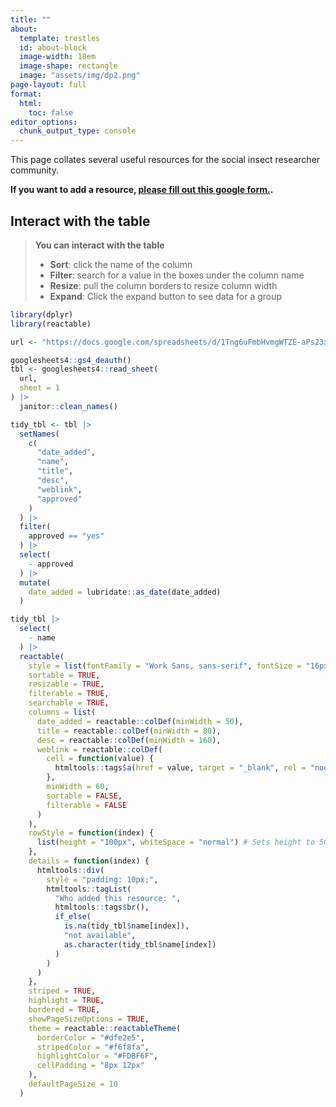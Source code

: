 ```yaml
---
title: ""
about:
  template: trestles
  id: about-block
  image-width: 18em
  image-shape: rectangle
  image: "assets/img/dp2.png"
page-layout: full
format:
  html:
    toc: false
editor_options: 
  chunk_output_type: console
---
```


::: {#about-block}

This page collates several useful resources for the
social insect researcher community.

__If you want to add a resource, [please fill out this google form.](https://docs.google.com/forms/d/e/1FAIpQLSege2aY39wFIAMqU9g-EqMjiEZBG3mVvtJhQeAZn1xbIjUAtQ/viewform?usp=header).__

:::

::: {.callout-tip collapse=false}
# Interact with the table

> **You can interact with the table** \
>
>   - **Sort**: click the name of the column \
>   - **Filter**: search for a value in the boxes under the column name \
>   - **Resize**: pull the column borders to resize column width \
>   - **Expand**: Click the  expand button to see data for a group \

:::

```r
library(dplyr)
library(reactable)

url <- "https://docs.google.com/spreadsheets/d/1Tng6uFmbHvmgWTZE-aPs23xn8V9qWz8JLiNi1QjmlUQ/edit?gid=29316288#gid=29316288"

googlesheets4::gs4_deauth()
tbl <- googlesheets4::read_sheet(
  url,
  sheet = 1
) |> 
  janitor::clean_names()

tidy_tbl <- tbl |> 
  setNames(
    c(
      "date_added",
      "name",
      "title",
      "desc",
      "weblink",
      "approved"
    )
  ) |> 
  filter(
    approved == "yes"
  ) |> 
  select(
    - approved
  ) |> 
  mutate(
    date_added = lubridate::as_date(date_added)
  )

tidy_tbl |> 
  select(
    - name
  ) |> 
  reactable(
    style = list(fontFamily = "Work Sans, sans-serif", fontSize = "16px"),
    sortable = TRUE,
    resizable = TRUE,
    filterable = TRUE,
    searchable = TRUE,
    columns = list(
      date_added = reactable::colDef(minWidth = 50),
      title = reactable::colDef(minWidth = 80),
      desc = reactable::colDef(minWidth = 160),
      weblink = reactable::colDef(
        cell = function(value) {
          htmltools::tags$a(href = value, target = "_blank", rel = "noopener noreferrer", value)
        },
        minWidth = 60,
        sortable = FALSE,
        filterable = FALSE
      )
    ),
    rowStyle = function(index) {
      list(height = "100px", whiteSpace = "normal") # Sets height to 50px for all rows
    },
    details = function(index) {
      htmltools::div(
        style = "padding: 10px;",
        htmltools::tagList(
          "Who added this resource: ",
          htmltools::tags$br(),
          if_else(
            is.na(tidy_tbl$name[index]),
            "not available",
            as.character(tidy_tbl$name[index])
          )
        )
      )
    },
    striped = TRUE,
    highlight = TRUE,
    bordered = TRUE,
    showPageSizeOptions = TRUE,
    theme = reactable::reactableTheme(
      borderColor = "#dfe2e5",
      stripedColor = "#f6f8fa",
      highlightColor = "#FDBF6F",
      cellPadding = "8px 12px"
    ),
    defaultPageSize = 10
  )



```

